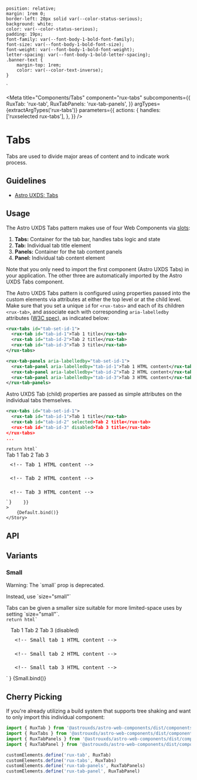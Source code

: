     position: relative;
    margin: 1rem 0;
    border-left: 20px solid var(--color-status-serious);
    background: white;
    color: var(--color-status-serious);
    padding: 19px;
    font-family: var(--font-body-1-bold-font-family);
    font-size: var(--font-body-1-bold-font-size);
    font-weight: var(--font-body-1-bold-font-weight);
    letter-spacing: var(--font-body-1-bold-letter-spacing);
    .banner-text {
        margin-top: 1rem;
        color: var(--color-text-inverse);
    }
`

<Meta
    title="Components/Tabs"
    component="rux-tabs"
    subcomponents={{
        RuxTab: 'rux-tab',
        RuxTabPanels: 'rux-tab-panels',
    }}
    argTypes={extractArgTypes('rux-tabs')}
    parameters={{
        actions: {
            handles: ['ruxselected rux-tabs'],
        },
    }}
/>

# Tabs

Tabs are used to divide major areas of content and to indicate work process.

## Guidelines

-   [Astro UXDS: Tabs](https://www.astrouxds.com/ui-components/tabs)

## Usage

The Astro UXDS Tabs pattern makes use of four Web Components via [slots](https://developer.mozilla.org/en-US/docs/Web/HTML/Element/slot):

1. **Tabs:** Container for the tab bar, handles tabs logic and state
2. **Tab:** Individual tab title element
3. **Panels:** Container for the tab content panels
4. **Panel:** Individual tab content element

Note that you only need to import the first component (Astro UXDS Tabs) in your application. The other three are automatically imported by the Astro UXDS Tabs component.

The Astro UXDS Tabs pattern is configured using properties passed into the custom elements via attributes at either the top level or at the child level. Make sure that you set a unique `id` for `<rux-tabs>` and each of its children `<rux-tab>`, and associate each with corresponding `aria-labelledby` attributes ([W3C spec](https://www.w3.org/WAI/PF/aria-1.1/states_and_properties#aria-labelledby)), as indicated below:

```xml
<rux-tabs id="tab-set-id-1">
  <rux-tab id="tab-id-1">Tab 1 title</rux-tab>
  <rux-tab id="tab-id-2">Tab 2 title</rux-tab>
  <rux-tab id="tab-id-3">Tab 3 title</rux-tab>
</rux-tabs>

<rux-tab-panels aria-labelledby="tab-set-id-1">
  <rux-tab-panel aria-labelledby="tab-id-1">Tab 1 HTML content</rux-tab-panel>
  <rux-tab-panel aria-labelledby="tab-id-2">Tab 2 HTML content</rux-tab-panel>
  <rux-tab-panel aria-labelledby="tab-id-3">Tab 3 HTML content</rux-tab-panel>
</rux-tab-panels>
```

Astro UXDS Tab (child) properties are passed as simple attributes on the individual tabs themselves.

```xml
<rux-tabs id="tab-set-id-1">
  <rux-tab id="tab-id-1">Tab 1 title</rux-tab>
  <rux-tab id="tab-id-2" selected>Tab 2 title</rux-tab>
  <rux-tab id="tab-id-3" disabled>Tab 3 title</rux-tab>
</rux-tabs>
...
```

    return html`
<style>
    pre {
        margin: 0;
    }
</style>
<div style="display: flex; flex-flow: column;">
    <rux-tabs size=${args.size} id="tab-set-id-1">
        <rux-tab id="tab-id-1">Tab 1</rux-tab>
        <rux-tab id="tab-id-2">Tab 2</rux-tab>
        <rux-tab ?disabled="${args.disabled}" id="tab-id-3"
            >Tab 3</rux-tab
        >
    </rux-tabs>
    <rux-tab-panels aria-labelledby="tab-set-id-1">
        <rux-tab-panel aria-labelledby="tab-id-1">
            <div
                style="padding: 1vw; border: rgba(255,255,255, .15) dashed 1px; font-family: monospace;"
            >
                <pre><<span>!-- Tab 1 HTML content --</span>></pre>
            </div>
        </rux-tab-panel>
        <rux-tab-panel aria-labelledby="tab-id-2">
            <div
                style="padding: 1vw; border: rgba(255,255,255, .15) dashed 1px; font-family: monospace;"
            >
                <pre><<span>!-- Tab 2 HTML content --</span>></pre>
            </div>
        </rux-tab-panel>
        <rux-tab-panel aria-labelledby="tab-id-3">
            <div
                style="padding: 1vw; border: rgba(255,255,255, .15) dashed 1px; font-family: monospace;"
            >
                <pre><<span>!-- Tab 3 HTML content --</span>></pre>
            </div>
        </rux-tab-panel>
    </rux-tab-panels>
</div>
    `
}

<Canvas>
    <Story
        name="Default"
        args={{
            
        }}
    >
        {Default.bind()}
    </Story>
</Canvas>

## API

<ArgsTable of="rux-tabs" />

## Variants

### Small

<StyledDiv>
    <div>Warning: The `small` prop is deprecated.</div>
    <p class="banner-text">
        Instead, use `size="small"`
    </p>
</StyledDiv>
Tabs can be given a smaller size suitable for more limited-space uses by setting `size="small"`. 

    return html`
<div style="display: flex; flex-flow: column;">
    <div
        style="border: rgba(255,255,255, .25) dashed 1px; margin: 1vw 1vw 0; padding: 2px;"
    >
        <rux-tabs ?size="${args.size}" ?small="${args.small}"id="tab-set-id-2">
            <rux-tab id="tab-id-2-1">Tab 1</rux-tab>
            <rux-tab id="tab-id-2-2">Tab 2</rux-tab>
            <rux-tab id="tab-id-2-3" disabled
                >Tab 3 (disabled)
            </rux-tab>
        </rux-tabs>
        <rux-tab-panels aria-labelledby="tab-set-id-2">
            <rux-tab-panel aria-labelledby="tab-id-2-1">
                <pre
                    style="padding: 1vw; border: rgba(255,255,255, .15) dashed 1px; margin: 0;"
                ><<span>!-- Small tab 1 HTML content --</span>></pre>
            </rux-tab-panel>
            <rux-tab-panel aria-labelledby="tab-id-2-2">
                <pre
                    style="padding: 1vw; border: rgba(255,255,255, .15) dashed 1px; margin: 0;"
                ><<span>!-- Small tab 2 HTML content --</span>></pre>
            </rux-tab-panel>
            <rux-tab-panel aria-labelledby="tab-id-2-3">
                <pre
                    style="padding: 1vw; border: rgba(255,255,255, .15) dashed 1px; margin: 0;"
                ><<span>!-- Small tab 3 HTML content --</span>></pre>
            </rux-tab-panel>
        </rux-tab-panels>
    </div>
</div>
    `
}

<Canvas>
    <Story
        name="Small"
        args={{
            size: "small",
            small: true
        }}
    >
        {Small.bind()}
    </Story>
</Canvas>

## Cherry Picking

If you're already utilizing a build system that supports tree shaking and want to only import this individual component:

```js
import { RuxTab } from '@astrouxds/astro-web-components/dist/components/rux-tab'
import { RuxTabs } from '@astrouxds/astro-web-components/dist/components/rux-tabs'
import { RuxTabPanels } from '@astrouxds/astro-web-components/dist/components/rux-tab-panels'
import { RuxTabPanel } from '@astrouxds/astro-web-components/dist/components/rux-tab-panel'

customElements.define('rux-tab', RuxTab)
customElements.define('rux-tabs', RuxTabs)
customElements.define('rux-tab-panels', RuxTabPanels)
customElements.define('rux-tab-panel', RuxTabPanel)
```
